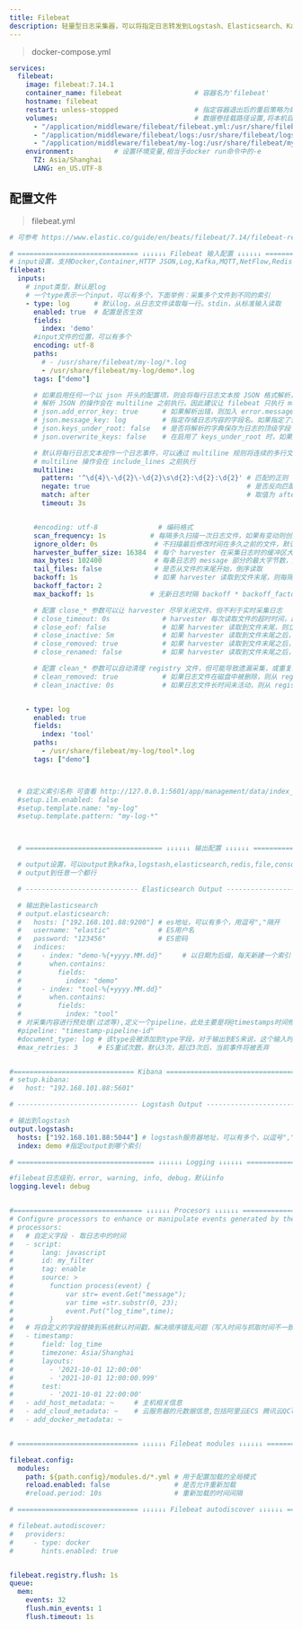 ```yaml
---
title: Filebeat
description: 轻量型日志采集器，可以将指定日志转发到Logstash、Elasticsearch、Kafka、Redis等中。
---
```

>docker-compose.yml
```yaml
services:
  filebeat:
    image: filebeat:7.14.1
    container_name: filebeat                  # 容器名为'filebeat'
    hostname: filebeat
    restart: unless-stopped                   # 指定容器退出后的重启策略为始终重启，但是不考虑在Docker守护进程启动时就已经停止了的容器
    volumes:                                  # 数据卷挂载路径设置,将本机目录映射到容器目录
      - "/application/middleware/filebeat/filebeat.yml:/usr/share/filebeat/filebeat.yml"
      - "/application/middleware/filebeat/logs:/usr/share/filebeat/logs"
      - "/application/middleware/filebeat/my-log:/usr/share/filebeat/my-log"
    environment:          # 设置环境变量,相当于docker run命令中的-e
      TZ: Asia/Shanghai
      LANG: en_US.UTF-8
```

## 配置文件
> filebeat.yml
```yaml
# 可参考 https://www.elastic.co/guide/en/beats/filebeat/7.14/filebeat-reference-yml.html

# ============================== ↓↓↓↓↓↓ Filebeat 输入配置 ↓↓↓↓↓↓ ===============================
# input设置，支持Docker,Container,HTTP JSON,Log,Kafka,MQTT,NetFlow,Redis,TCP,DCP,Syslog,Stdin
filebeat:
  inputs:
    # input类型，默认是log
    # 一个type表示一个input，可以有多个，下面举例：采集多个文件到不同的索引
    - type: log      # 默认log，从日志文件读取每一行。stdin，从标准输入读取
      enabled: true  # 配置是否生效
      fields:
        index: 'demo'
      #input文件的位置，可以有多个
      encoding: utf-8
      paths:
        # - /usr/share/filebeat/my-log/*.log
        - /usr/share/filebeat/my-log/demo*.log
      tags: ["demo"]

      # 如果启用任何一个以 json 开头的配置项，则会将每行日志文本按 JSON 格式解析，解析的字段默认保存到一个名为 json 的字段的子字典中
      # 解析 JSON 的操作会在 multiline 之前执行。因此建议让 filebeat 只执行 multiline 操作，将日志发送到 Logstash 时才解析 JSON
      # json.add_error_key: true      # 如果解析出错，则加入 error.message 等字段
      # json.message_key: log         # 指定存储日志内容的字段名。如果指定了该字段，当该字段为顶级字段、取值为字符串类型时，会进行 multiline、include、exclude 操作
      # json.keys_under_root: false   # 是否将解析的字典保存为日志的顶级字段
      # json.overwrite_keys: false    # 在启用了 keys_under_root 时，如果解析出的字段与原有字段冲突，是否覆盖

      # 默认将每行日志文本视作一个日志事件，可以通过 multiline 规则将连续的多行文本记录成同一个日志事件 => 可解决日志换行问题
      # multiline 操作会在 include_lines 之前执行
      multiline:
        pattern: '^\d{4}\-\d{2}\-\d{2}\s\d{2}:\d{2}:\d{2}' # 匹配的正则 不是以 2021-10-01 12:00:00 格式开头的将合并到上一行
        negate: true                                       # 是否反向匹配
        match: after                                       # 取值为 after 则放到上一行之后，取值为 before 则放到下一行之前
        timeout: 3s


      #encoding: utf-8               # 编码格式
      scan_frequency: 1s           # 每隔多久扫描一次日志文件，如果有变动则创建 harvester 进行采集
      ignore_older: 0s              # 不扫描最后修改时间在多久之前的文件，默认不限制时间。其值应该大于 close_inactive
      harvester_buffer_size: 16384  # 每个 harvester 在采集日志时的缓冲区大小，单位 bytes
      max_bytes: 102400             # 每条日志的 message 部分的最大字节数，超过的部分不会发送（但依然会读取）。默认为 10 M ，这里设置为 100 K
      tail_files: false             # 是否从文件的末尾开始，倒序读取
      backoff: 1s                   # 如果 harvester 读取到文件末尾，则每隔多久检查一次文件是否更新
      backoff_factor: 2
      max_backoff: 1s              # 无新日志时隔 backoff * backoff_factor后再次检测，最大达到max_backoff会被重新检测新日志

      # 配置 close_* 参数可以让 harvester 尽早关闭文件，但不利于实时采集日志
      # close_timeout: 0s             # harvester 每次读取文件的超时时间，超时之后立即关闭。默认不限制
      # close_eof: false              # 如果 harvester 读取到文件末尾，则立即关闭
      # close_inactive: 5m            # 如果 harvester 读取到文件末尾之后，超过该时长没有读取到新日志，则立即关闭
      # close_removed: true           # 如果 harvester 读取到文件末尾之后，检查发现日志文件被删除，则立即关闭
      # close_renamed: false          # 如果 harvester 读取到文件末尾之后，检查发现日志文件被重命名，则立即关闭

      # 配置 clean_* 参数可以自动清理 registry 文件，但可能导致遗漏采集，或重复采集
      # clean_removed: true           # 如果日志文件在磁盘中被删除，则从 registry 中删除它
      # clean_inactive: 0s            # 如果日志文件长时间未活动，则从 registry 中删除它。默认不限制时间。其值应该大于 scan_frequency + ignore_older


    - type: log
      enabled: true
      fields:
        index: 'tool'
      paths:
        - /usr/share/filebeat/my-log/tool*.log
      tags: ["demo"]



  # 自定义索引名称 可查看 http://127.0.0.1:5601/app/management/data/index_management/templates
  #setup.ilm.enabled: false
  #setup.template.name: "my-log"
  #setup.template.pattern: "my-log-*"



  # ================================== ↓↓↓↓↓↓ 输出配置 ↓↓↓↓↓↓ ===================================

  # output设置，可以output到kafka,logstash,elasticsearch,redis,file,console,elastic cloud
  # output到任意一个都行

  # ---------------------------- Elasticsearch Output ----------------------------

  # 输出到elasticsearch
  # output.elasticsearch:
  #   hosts: ["192.168.101.88:9200"] # es地址，可以有多个，用逗号","隔开
  #   username: "elastic"            # ES用户名
  #   password: "123456"             # ES密码
  #   indices:
  #     - index: "demo-%{+yyyy.MM.dd}"     # 以日期为后缀，每天新建一个索引
  #       when.contains:
  #         fields:
  #           index: "demo"
  #     - index: "tool-%{+yyyy.MM.dd}"
  #       when.contains:
  #         fields:
  #           index: "tool"
  # 对采集内容进行预处理(过滤等),定义一个pipeline，此处主要是将@timestamps时间修改日志的时间（默认是采集的时间）
  #pipeline: "timestamp-pipeline-id"
  #document_type: log # 该type会被添加到type字段，对于输出到ES来说，这个输入时的type字段会被存储，默认log
  #max_retries: 3     # ES重试次数，默认3次，超过3次后，当前事件将被丢弃


#============================== Kibana =====================================
# setup.kibana:
#   host: "192.168.101.88:5601"

# ------------------------------ Logstash Output -------------------------------

# 输出到logstash
output.logstash:
  hosts: ["192.168.101.88:5044"] # logstash服务器地址，可以有多个，以逗号","隔开
  index: demo #指定output到哪个索引

# ================================== ↓↓↓↓↓↓ Logging ↓↓↓↓↓↓ ===================================

#filebeat日志级别，error, warning, info, debug，默认info
logging.level: debug


#================================ ↓↓↓↓↓↓ Procesors ↓↓↓↓↓↓ =====================================
# Configure processors to enhance or manipulate events generated by the beat.
# processors:
#   # 自定义字段 - 取日志中的时间
#   - script:
#       lang: javascript
#       id: my_filter
#       tag: enable
#       source: >
#         function process(event) {
#             var str= event.Get("message");
#             var time =str.substr(0, 23);
#             event.Put("log_time",time);
#         }
#   # 将自定义的字段替换到系统默认时间戳，解决顺序错乱问题（写入时间与抓取时间不一致导致）
#   - timestamp:
#       field: log_time
#       timezone: Asia/Shanghai
#       layouts:
#         - '2021-10-01 12:00:00'
#         - '2021-10-01 12:00:00.999'
#       test:
#         - '2021-10-01 22:00:00'
#   - add_host_metadata: ~     # 主机相关信息
#   - add_cloud_metadata: ~    # 云服务器的元数据信息,包括阿里云ECS 腾讯云QCloud AWS的EC2的相关信息
#   - add_docker_metadata: ~


# ============================== ↓↓↓↓↓↓ Filebeat modules ↓↓↓↓↓↓ ==============================

filebeat.config:
  modules:
    path: ${path.config}/modules.d/*.yml # 用于配置加载的全局模式
    reload.enabled: false                # 是否允许重新加载
    #reload.period: 10s                  # 重新加载的时间间隔

# ============================== ↓↓↓↓↓↓ Filebeat autodiscover ↓↓↓↓↓↓ ==============================

# filebeat.autodiscover:
#   providers:
#     - type: docker
#       hints.enabled: true


filebeat.registry.flush: 1s
queue:
  mem:
    events: 32
    flush.min_events: 1
    flush.timeout: 1s

```

